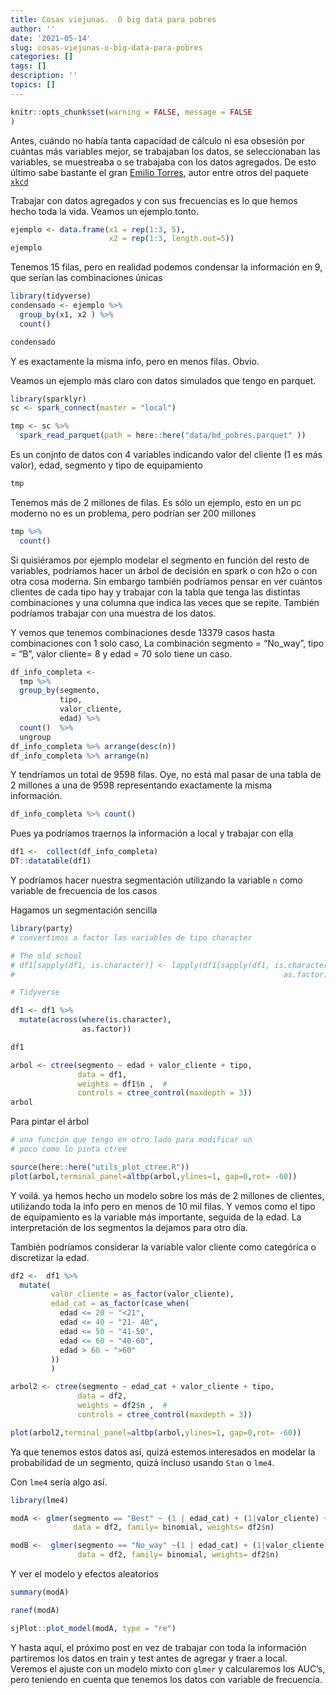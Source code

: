 ```yaml
---
title: Cosas viejunas.  O big data para pobres
author: ''
date: '2021-05-14'
slug: cosas-viejunas-o-big-data-para-pobres
categories: []
tags: []
description: ''
topics: []
---
```


```r
knitr::opts_chunk$set(warning = FALSE, message = FALSE
)
```

Antes, cuándo no había tanta capacidad de cálculo ni esa obsesión por cuántas más variables mejor, se trabajaban los datos, se seleccionaban las variables, se muestreaba o se trabajaba con los datos agregados. 
De esto último sabe bastante el gran [Emilio Torres](https://torres.epv.uniovi.es/centon/el-centon-de-un-enano.html), autor entre otros del paquete [`xkcd`](https://cran.r-project.org/web/packages/xkcd/vignettes/xkcd-intro.pdf)

Trabajar con datos agregados y con sus frecuencias es lo que hemos hecho toda la vida. Veamos un ejemplo tonto. 


```r
ejemplo <- data.frame(x1 = rep(1:3, 5),
                      x2 = rep(1:3, length.out=5))
ejemplo
```
Tenemos 15 filas, pero en realidad podemos condensar la información en 9,  que serían las combinaciones únicas 

```r
library(tidyverse)
condensado <- ejemplo %>% 
  group_by(x1, x2 ) %>% 
  count()

condensado
```

Y es exactamente la misma info, pero en menos filas. Obvio. 

Veamos un ejemplo más claro con datos simulados que tengo en parquet. 



```r
library(sparklyr)
sc <- spark_connect(master = "local")

tmp <- sc %>% 
  spark_read_parquet(path = here::here("data/bd_pobres.parquet" ))
```
Es un conjnto de datos con 4 variables indicando valor del cliente (1 es más valor), edad, segmento y tipo de equipamiento

```r
tmp
```

Tenemos más de 2 millones de filas. Es sólo un ejemplo, esto en un pc moderno no es un problema, pero podrían ser 200 millones 

```r
tmp %>% 
  count()
```
Si quisiéramos por ejemplo modelar el segmento en función del resto de variables, podríamos hacer un árbol de decisión en spark o con h2o o con otra cosa moderna. Sin embargo también podríamos pensar en ver cuántos clientes de cada tipo hay y trabajar con la tabla que tenga las distintas combinaciones y una columna que indica las veces que se repite. También podríamos trabajar con una muestra de los datos. 

Y vemos que tenemos combinaciones desde 13379 casos hasta combinaciones con 1 solo caso, 
La combinación segmento = "No_way", tipo = "B", valor cliente= 8 y edad = 70 solo tiene un caso. 

```r
df_info_completa <-
  tmp %>%
  group_by(segmento,
           tipo,
           valor_cliente,
           edad) %>%
  count()  %>%
  ungroup
df_info_completa %>% arrange(desc(n))
df_info_completa %>% arrange(n)
```

Y tendríamos un total de 9598 filas. Oye, no está mal pasar de una tabla de 2 millones a una de 9598 representando exactamente la misma información. 

```r
df_info_completa %>% count()
```
Pues ya podríamos traernos la información a local y trabajar con ella

```r
df1 <-  collect(df_info_completa)
DT::datatable(df1)
```

Y podríamos hacer nuestra segmentación utilizando la variable `n` como variable de frecuencia de los casos

Hagamos un segmentación sencilla

```r
library(party)
# convertimos a factor las variables de tipo character

# The old school
# df1[sapply(df1, is.character)] <- lapply(df1[sapply(df1, is.character)], 
#                                                            as.factor)

# Tidyverse

df1 <- df1 %>% 
  mutate(across(where(is.character),
                as.factor))  

df1 

arbol <- ctree(segmento ~ edad + valor_cliente + tipo,
               data = df1,
               weights = df1$n ,  #
               controls = ctree_control(maxdepth = 3))
arbol
```
Para pintar el árbol 

```r
# una función que tengo en otro lado para modificar un
# poco como lo pinta ctree

source(here::here("utils_plot_ctree.R"))
plot(arbol,terminal_panel=altbp(arbol,ylines=1, gap=0,rot= -60))
```
Y voilá. ya hemos hecho un modelo sobre los más de 2 millones de clientes, utilizando toda la info pero en menos de 10 mil filas.  Y vemos como el tipo de equipamiento es la variable más importante, seguida de la edad. La interpretación de los segmentos la dejamos para otro día. 

También podríamos considerar la variable valor cliente como categórica o discretizar la edad. 

```r
df2 <-  df1 %>% 
  mutate(
         valor_cliente = as_factor(valor_cliente),
         edad_cat = as_factor(case_when(
           edad <= 20 ~ "<21",
           edad <= 40 ~ "21- 40",
           edad <= 50 ~ "41-50", 
           edad <= 60 ~ "40-60",
           edad > 60 ~ ">60"
         ))
         )

arbol2 <- ctree(segmento ~ edad_cat + valor_cliente + tipo,
               data = df2,
               weights = df2$n ,  #
               controls = ctree_control(maxdepth = 3))

plot(arbol2,terminal_panel=altbp(arbol,ylines=1, gap=0,rot= -60))

```




Ya que tenemos estos datos así, quizá estemos interesados en modelar la probabilidad de un segmento, quizá incluso usando `Stan` o `lme4`. 

Con `lme4` sería algo así. 

```r
library(lme4)

modA <- glmer(segmento == "Best" ~ (1 | edad_cat) + (1|valor_cliente) + (1 | tipo),
              data = df2, family= binomial, weights= df2$n)  

modB <-  glmer(segmento == "No_way" ~(1 | edad_cat) + (1|valor_cliente) + (1 | tipo),
               data = df2, family= binomial, weights= df2$n)  

```


Y ver el modelo y efectos aleatorios

```r
summary(modA) 
```

```r
ranef(modA)
```
```r
sjPlot::plot_model(modA, type = "re")
```


Y hasta aquí, el próximo post en vez de trabajar con toda la información partiremos los datos en train y test antes de agregar y traer a local. Veremos el ajuste con un modelo mixto con `glmer` y calcularemos los AUC's, pero teniendo en cuenta que tenemos los datos con variable de frecuencia. 

